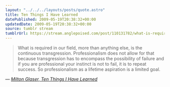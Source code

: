 ```yaml
---
layout: "../../../layouts/posts/quote.astro"
title: Ten Things I Have Learned
datePublished: 2009-05-19T20:38:32+00:00
updatedDate: 2009-05-19T20:38:32+00:00
source: tumblr stream
tumblrUrl: https://stream.anglepoised.com/post/110131782/what-is-required-in-our-field-more-than-anything
---
```


> What is required in our field, more than anything else, is the continuous transgression. Professionalism does not allow for that because transgression has to encompass the possibility of failure and if you are professional your instinct is not to fail, it is to repeat success. So professionalism as a lifetime aspiration is a limited goal.

— <cite>[Milton Glaser, _Ten Things I Have Learned_](https://www.miltonglaser.com/milton/c:essays/#3)</cite>

